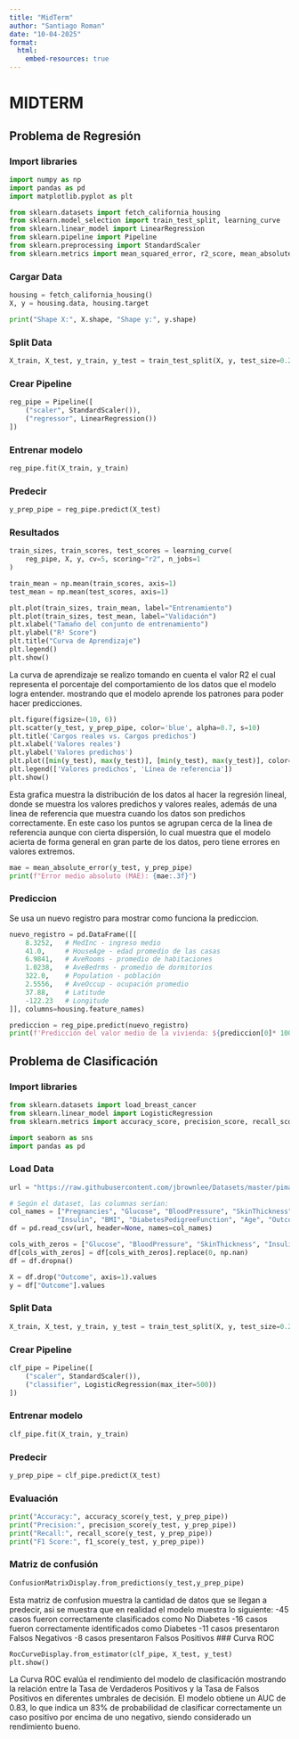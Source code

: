 ```yaml
---
title: "MidTerm"
author: "Santiago Roman"
date: "10-04-2025"
format: 
  html:
    embed-resources: true 
---
```

# MIDTERM
## Problema de Regresión
### Import libraries 

```python
import numpy as np
import pandas as pd
import matplotlib.pyplot as plt

from sklearn.datasets import fetch_california_housing
from sklearn.model_selection import train_test_split, learning_curve
from sklearn.linear_model import LinearRegression
from sklearn.pipeline import Pipeline
from sklearn.preprocessing import StandardScaler
from sklearn.metrics import mean_squared_error, r2_score, mean_absolute_error

```
### Cargar Data


```python
housing = fetch_california_housing()
X, y = housing.data, housing.target

print("Shape X:", X.shape, "Shape y:", y.shape)
```
### Split Data

```python
X_train, X_test, y_train, y_test = train_test_split(X, y, test_size=0.2, random_state=42)
```
### Crear Pipeline


```python
reg_pipe = Pipeline([
    ("scaler", StandardScaler()), 
    ("regressor", LinearRegression())
])
```
### Entrenar modelo

```python
reg_pipe.fit(X_train, y_train)
```
### Predecir

```python
y_prep_pipe = reg_pipe.predict(X_test)
```
### Resultados
```python
train_sizes, train_scores, test_scores = learning_curve(
    reg_pipe, X, y, cv=5, scoring="r2", n_jobs=1
)

train_mean = np.mean(train_scores, axis=1)
test_mean = np.mean(test_scores, axis=1)

plt.plot(train_sizes, train_mean, label="Entrenamiento")
plt.plot(train_sizes, test_mean, label="Validación")
plt.xlabel("Tamaño del conjunto de entrenamiento")
plt.ylabel("R² Score")
plt.title("Curva de Aprendizaje")
plt.legend()
plt.show()
```
La curva de aprendizaje se realizo tomando en cuenta el valor R2 el cual representa el porcentaje del comportamiento de los datos que el modelo logra entender. mostrando que el modelo aprende los patrones para poder hacer predicciones.
```python
plt.figure(figsize=(10, 6))
plt.scatter(y_test, y_prep_pipe, color='blue', alpha=0.7, s=10)
plt.title('Cargos reales vs. Cargos predichos')
plt.xlabel('Valores reales')
plt.ylabel('Valores predichos')
plt.plot([min(y_test), max(y_test)], [min(y_test), max(y_test)], color='red', linestyle='--')  # Línea de referencia
plt.legend(['Valores predichos', 'Línea de referencia'])
plt.show()
```
Esta grafica muestra la distribución de los datos al hacer la regresión lineal, donde se muestra los valores predichos y valores reales, además de una linea de referencia que muestra cuando los datos son predichos correctamente. En este caso los puntos se agrupan cerca de la linea de referencia aunque con cierta dispersión, lo cual muestra que el modelo acierta de forma general en gran parte de los datos, pero tiene errores en valores extremos.
```python
mae = mean_absolute_error(y_test, y_prep_pipe)
print(f"Error medio absoluto (MAE): {mae:.3f}")
```
### Prediccion
Se usa un nuevo registro para mostrar como funciona la prediccion.
```python
nuevo_registro = pd.DataFrame([[
    8.3252,   # MedInc - ingreso medio
    41.0,     # HouseAge - edad promedio de las casas
    6.9841,   # AveRooms - promedio de habitaciones
    1.0238,   # AveBedrms - promedio de dormitorios
    322.0,    # Population - población
    2.5556,   # AveOccup - ocupación promedio
    37.88,    # Latitude
    -122.23   # Longitude
]], columns=housing.feature_names)

prediccion = reg_pipe.predict(nuevo_registro)
print(f'Predicción del valor medio de la vivienda: ${prediccion[0]* 100000:.2f}')
```
## Problema de Clasificación
### Import libraries

```python
from sklearn.datasets import load_breast_cancer
from sklearn.linear_model import LogisticRegression
from sklearn.metrics import accuracy_score, precision_score, recall_score, f1_score, confusion_matrix, RocCurveDisplay,ConfusionMatrixDisplay

import seaborn as sns
import pandas as pd
```
### Load Data

```python
url = "https://raw.githubusercontent.com/jbrownlee/Datasets/master/pima-indians-diabetes.csv"

# Según el dataset, las columnas serían:
col_names = ["Pregnancies", "Glucose", "BloodPressure", "SkinThickness", 
            "Insulin", "BMI", "DiabetesPedigreeFunction", "Age", "Outcome"]
df = pd.read_csv(url, header=None, names=col_names)

cols_with_zeros = ["Glucose", "BloodPressure", "SkinThickness", "Insulin", "BMI"]
df[cols_with_zeros] = df[cols_with_zeros].replace(0, np.nan)
df = df.dropna()

X = df.drop("Outcome", axis=1).values
y = df["Outcome"].values
```
### Split Data

```python
X_train, X_test, y_train, y_test = train_test_split(X, y, test_size=0.2, random_state=42)
```
### Crear Pipeline

```python
clf_pipe = Pipeline([
    ("scaler", StandardScaler()),
    ("classifier", LogisticRegression(max_iter=500))
])
```
### Entrenar modelo

```python
clf_pipe.fit(X_train, y_train)
```
### Predecir

```python
y_prep_pipe = clf_pipe.predict(X_test)
```
### Evaluación

```python
print("Accuracy:", accuracy_score(y_test, y_prep_pipe))
print("Precision:", precision_score(y_test, y_prep_pipe))
print("Recall:", recall_score(y_test, y_prep_pipe))
print("F1 Score:", f1_score(y_test, y_prep_pipe))
```
### Matriz de confusión

```python
ConfusionMatrixDisplay.from_predictions(y_test,y_prep_pipe)
```
Esta matriz de confusion muestra la cantidad de datos que se llegan a predecir, asi se muestra que en realidad el modelo muestra lo siguiente:
-45 casos fueron correctamente clasificados como No Diabetes 
-16 casos fueron correctamente identificados como Diabetes
-11 casos presentaron Falsos Negativos
-8 casos presentaron Falsos Positivos 
### Curva ROC
```python
RocCurveDisplay.from_estimator(clf_pipe, X_test, y_test)
plt.show()
```
La Curva ROC evalúa el rendimiento del modelo de clasificación mostrando la relación entre la Tasa de Verdaderos Positivos y la Tasa de Falsos Positivos en diferentes umbrales de decisión. El modelo obtiene un AUC  de 0.83, lo que indica un 83% de probabilidad de clasificar correctamente un caso positivo por encima de uno negativo, siendo considerado un rendimiento bueno.
